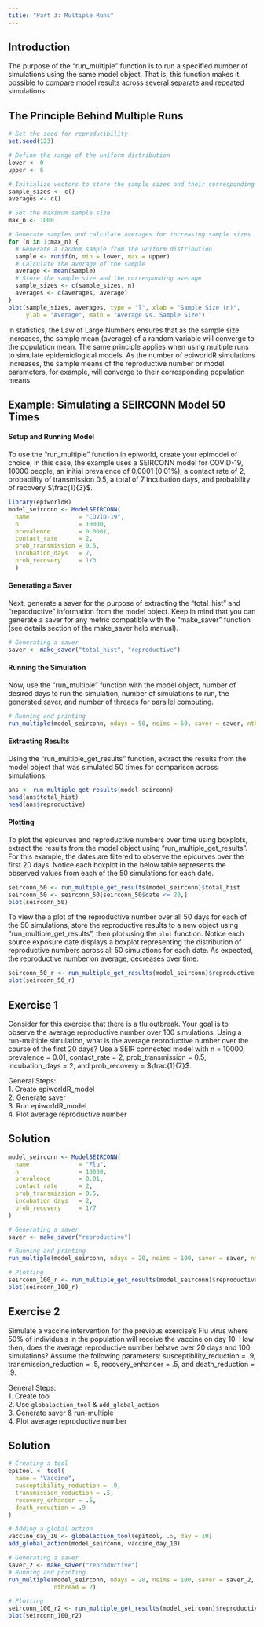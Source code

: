 ```yaml
---
title: "Part 3: Multiple Runs"
---
```


## Introduction

The purpose of the "run_multiple" function is to run a specified number of simulations using the same model object. That is, this function makes it possible to compare model results across several separate and repeated simulations. 

## The Principle Behind Multiple Runs
```r
# Set the seed for reproducibility
set.seed(123)

# Define the range of the uniform distribution
lower <- 0
upper <- 6

# Initialize vectors to store the sample sizes and their corresponding averages
sample_sizes <- c()
averages <- c()

# Set the maximum sample size
max_n <- 1000

# Generate samples and calculate averages for increasing sample sizes
for (n in 1:max_n) {
  # Generate a random sample from the uniform distribution
  sample <- runif(n, min = lower, max = upper)
  # Calculate the average of the sample
  average <- mean(sample)
  # Store the sample size and the corresponding average
  sample_sizes <- c(sample_sizes, n)
  averages <- c(averages, average)
}
plot(sample_sizes, averages, type = "l", xlab = "Sample Size (n)", 
     ylab = "Average", main = "Average vs. Sample Size")
```

In statistics, the Law of Large Numbers ensures that as the sample size increases, 
the sample mean (average) of a random variable will converge to the population mean.
The same principle applies when using multiple runs to simulate epidemiological 
models. As the number of epiworldR simulations increases, the sample means of 
the reproductive number or model parameters, for example, will converge to their 
corresponding population means.

## Example: Simulating a SEIRCONN Model 50 Times

#### Setup and Running Model

To use the "run_multiple" function in epiworld, create your epimodel of choice; in this case, the example uses a SEIRCONN model for COVID-19, 10000 people, an initial prevalence of 0.0001 (0.01%), a contact rate of 2, probability of transmission 0.5, a total of 7 incubation days, and probability of recovery $\frac{1}{3}$.

```r
library(epiworldR)
model_seirconn <- ModelSEIRCONN(
  name              = "COVID-19",
  n                 = 10000, 
  prevalence        = 0.0001, 
  contact_rate      = 2,
  prob_transmission = 0.5,
  incubation_days   = 7,
  prob_recovery     = 1/3
  )
```

#### Generating a Saver

Next, generate a saver for the purpose of extracting the "total_hist" and 
"reproductive" information from the model object. Keep in mind that you can 
generate a saver for any metric compatible with the "make_saver" function 
(see details section of the make_saver help manual).

```r
# Generating a saver
saver <- make_saver("total_hist", "reproductive")
```

#### Running the Simulation

Now, use the "run_multiple" function with the model object, number of desired 
days to run the simulation, number of simulations to run, the generated saver, 
and number of threads for parallel computing.

```r

# Running and printing
run_multiple(model_seirconn, ndays = 50, nsims = 50, saver = saver, nthread = 2)
```

#### Extracting Results

Using the "run_multiple_get_results" function, extract the results from the 
model object that was simulated 50 times for comparison across simulations.

```r
ans <- run_multiple_get_results(model_seirconn)
head(ans$total_hist)
head(ans$reproductive)
```

#### Plotting

To plot the epicurves and reproductive numbers over time using boxplots, extract 
the results from the model object using "run_multiple_get_results". For this 
example, the dates are filtered to observe the epicurves over the first 20 days. 
Notice each boxplot in the below table represents the observed values from each 
of the 50 simulations for each date.

```r
seirconn_50 <- run_multiple_get_results(model_seirconn)$total_hist
seirconn_50 <- seirconn_50[seirconn_50$date <= 20,]
plot(seirconn_50)
```

To view the a plot of the reproductive number over all 50 days for each of the 
50 simulations, store the reproductive results to a new object using 
"run_multiple_get_results", then plot using the `plot` function. Notice each 
source exposure date displays a boxplot representing the distribution of 
reproductive numbers across all 50 simulations for each date. As expected, the 
reproductive number on average, decreases over time.

```r
seirconn_50_r <- run_multiple_get_results(model_seirconn)$reproductive
plot(seirconn_50_r)
```

## Exercise 1

Consider for this exercise that there is a flu outbreak. Your goal is to 
observe the average reproductive number over 100 simulations. Using a 
run-multiple simulation, what is the average reproductive number 
over the course of the first 20 days? Use a SEIR connected model with n = 10000,
prevalence = 0.01, contact_rate = 2, prob_transmission = 0.5, 
incubation_days = 2, and prob_recovery = $\frac{1}{7}$.

:::{.callout-tip collapse="true"}
General Steps:  
1. Create epiworldR_model  
2. Generate saver  
3. Run epiworldR_model  
4. Plot average reproductive number  
:::

:::{.callout-note collapse="true"}
## Solution 
```r
model_seirconn <- ModelSEIRCONN(
  name              = "Flu",
  n                 = 10000, 
  prevalence        = 0.01, 
  contact_rate      = 2,
  prob_transmission = 0.5,
  incubation_days   = 2,
  prob_recovery     = 1/7
)

# Generating a saver
saver <- make_saver("reproductive")

# Running and printing
run_multiple(model_seirconn, ndays = 20, nsims = 100, saver = saver, nthread = 2)

# Plotting
seirconn_100_r <- run_multiple_get_results(model_seirconn)$reproductive
plot(seirconn_100_r)
```
:::

## Exercise 2
Simulate a vaccine intervention for the previous exercise's Flu virus where 50% 
of individuals in the population will receive the vaccine on day 10. How then, 
does the average reproductive number behave over 20 days and 100 simulations? 
Assume the following parameters: susceptibility_reduction = .9, 
transmission_reduction = .5, recovery_enhancer = .5, and death_reduction = .9. 

:::{.callout-tip collapse="true"}
General Steps:  
1. Create tool  
2. Use `globalaction_tool` & `add_global_action`  
3. Generate saver & run-multiple  
4. Plot average reproductive number  
:::

:::{.callout-note collapse="true"}
## Solution
```r
# Creating a tool
epitool <- tool(
  name = "Vaccine",
  susceptibility_reduction = .9,
  transmission_reduction = .5,
  recovery_enhancer = .5, 
  death_reduction = .9
)

# Adding a global action
vaccine_day_10 <- globalaction_tool(epitool, .5, day = 10)
add_global_action(model_seirconn, vaccine_day_10)

# Generating a saver
saver_2 <- make_saver("reproductive")
# Running and printing
run_multiple(model_seirconn, ndays = 20, nsims = 100, saver = saver_2, 
             nthread = 2)

# Plotting
seirconn_100_r2 <- run_multiple_get_results(model_seirconn)$reproductive
plot(seirconn_100_r2)
```
:::
